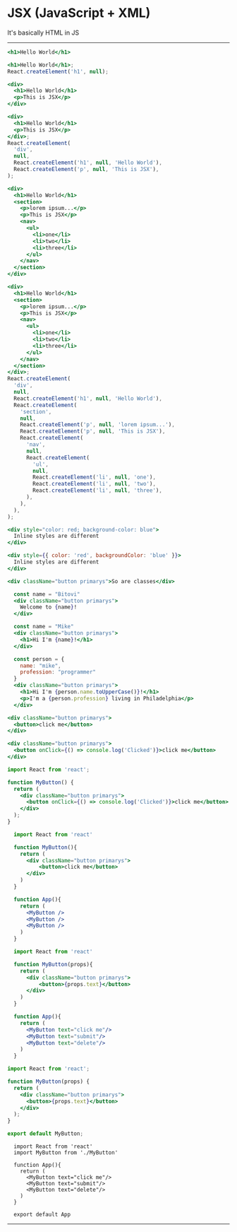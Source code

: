 

# JSX (JavaScript + XML)

It's basically HTML in JS

---

<CodeSurfer>

```jsx 1 title="It looks like HTML" subtitle="Use the same elements you're used to"
<h1>Hello World</h1>
```

```jsx 2 title="Babel compiles it to pure JS" subtitle="Which looks something like this"
<h1>Hello World</h1>;
React.createElement('h1', null);
```

```jsx  title="Views can be complex"
<div>
  <h1>Hello World</h1>
  <p>This is JSX</p>
</div>
```

```jsx 5:8
<div>
  <h1>Hello World</h1>
  <p>This is JSX</p>
</div>;
React.createElement(
  'div',
  null,
  React.createElement('h1', null, 'Hello World'),
  React.createElement('p', null, 'This is JSX'),
);
```

```jsx title="Views can be complex"
<div>
  <h1>Hello World</h1>
  <section>
    <p>lorem ipsum...</p>
    <p>This is JSX</p>
    <nav>
      <ul>
        <li>one</li>
        <li>two</li>
        <li>three</li>
      </ul>
    </nav>
  </section>
</div>
```

```jsx 15:28 title="But the compiled code is even more complex"
<div>
  <h1>Hello World</h1>
  <section>
    <p>lorem ipsum...</p>
    <p>This is JSX</p>
    <nav>
      <ul>
        <li>one</li>
        <li>two</li>
        <li>three</li>
      </ul>
    </nav>
  </section>
</div>;
React.createElement(
  'div',
  null,
  React.createElement('h1', null, 'Hello World'),
  React.createElement(
    'section',
    null,
    React.createElement('p', null, 'lorem ipsum...'),
    React.createElement('p', null, 'This is JSX'),
    React.createElement(
      'nav',
      null,
      React.createElement(
        'ul',
        null,
        React.createElement('li', null, 'one'),
        React.createElement('li', null, 'two'),
        React.createElement('li', null, 'three'),
      ),
    ),
  ),
);
```

```jsx 1:3 title="Some things are different from HTML" subtitle="like inline styling"
<div style="color: red; background-color: blue">
  Inline styles are different
</div>
```

```jsx 1:3 title="Some things are different from HTML" subtitle="like inline styling"
<div style={{ color: 'red', backgroundColor: 'blue' }}>
  Inline styles are different
</div>
```

```jsx 1:3 title="Some things are different from HTML" subtitle="and classes"
<div className="button primarys">So are classes</div>
```

```jsx 1:4 title="JavaScript values can be interpolated into the JSX" subtitle=""
  const name = "Bitovi"
  <div className="button primarys">
    Welcome to {name}!
  </div>
```

```jsx 1:4 title="Making HTML & JS work seamlessly together" subtitle=""
  const name = "Mike"
  <div className="button primarys">
    <h1>Hi I'm {name}!</h1>
  </div>
```

```jsx 1:8 title="Making HTML & JS work seamlessly together" subtitle=""
  const person = {
    name: "mike",
    profession: "programmer"
  }
  <div className="button primarys">
    <h1>Hi I'm {person.name.toUpperCase()}!</h1>
    <p>I'm a {person.profession} living in Philadelphia</p>
  </div>
```

```jsx 1:3 title="Anything you can do in HTML you can do in JSX" subtitle=""
<div className="button primarys">
  <button>click me</button>
</div>
```

```jsx 1:3 title="JSX handles user event with ease" subtitle=""
<div className="button primarys">
  <button onClick={() => console.log('Clicked')}>click me</button>
</div>
```

```jsx title="JSX can be put into components for reusability" subtitle=""
import React from 'react';

function MyButton() {
  return (
    <div className="button primarys">
      <button onClick={() => console.log('Clicked')}>click me</button>
    </div>
  );
}
```

```jsx title="JSX can be put into components for reusability" subtitle="MyButton could now be re-used"
  import React from 'react'

  function MyButton(){
    return (
      <div className="button primarys">
          <button>click me</button>
      </div>
    )
  }

  function App(){
    return (
      <MyButton />
      <MyButton />
      <MyButton />
    )
  }
```

```jsx title="JSX can be put into components for reusability" subtitle="You can even pass it data (props)"
  import React from 'react'

  function MyButton(props){
    return (
      <div className="button primarys">
          <button>{props.text}</button>
      </div>
    )
  }

  function App(){
    return (
      <MyButton text="click me"/>
      <MyButton text="submit"/>
      <MyButton text="delete"/>
    )
  }
```

```jsx title="Often times components are packaged up into modules" subtitle="MyButton.js"
import React from 'react';

function MyButton(props) {
  return (
    <div className="button primarys">
      <button>{props.text}</button>
    </div>
  );
}

export default MyButton;
```

```jsxx title="And then imported somewhere else" subtitle="App.jsx"
  import React from 'react'
  import MyButton from './MyButton'

  function App(){
    return (
      <MyButton text="click me"/>
      <MyButton text="submit"/>
      <MyButton text="delete"/>
    )
  }

  export default App
```

</CodeSurfer>

---
